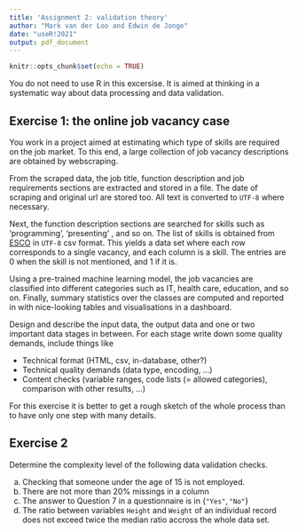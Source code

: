 ```yaml
---
title: 'Assignment 2: validation theory'
author: "Mark van der Loo and Edwin de Jonge"
date: "useR!2021"
output: pdf_document
---
```


```r
knitr::opts_chunk$set(echo = TRUE)
```

You do not need to use R in this excersise. It is aimed at thinking in a
systematic way about data processing and data validation.


## Exercise 1: the online job vacancy case

You work in a project aimed at estimating which type of skills are required on
the job market. To this end, a large collection of job vacancy descriptions are
obtained by webscraping.

From the scraped data, the job title, function description and job requirements sections
are extracted and stored in a file. The date of scraping and original url are stored too.
All text is converted to `UTF-8` where necessary.

Next, the function description sections are searched for skills such as
'programming', 'presenting' , and so on. The list of skills is obtained from
[ESCO](https://ec.europa.eu/esco/portal) in `UTF-8` csv format.
This yields a data set where each row corresponds to a single vacancy, and each
column is a skill. The entries are 0 when the skill is not mentioned, and 1 if
it is.

Using a pre-trained machine learning model, the job vacancies are classified
into different categories such as IT, health care, education, and so on.
Finally, summary statistics over the classes are computed and reported in with
nice-looking tables and visualisations in a dashboard.


Design and describe the input data, the output data and one or two important
data stages in between. For each stage write down some quality demands, include
things like

- Technical format (HTML, csv, in-database, other?)
- Technical quality demands (data type, encoding, $\ldots$)
- Content checks (variable ranges, code lists (= allowed categories), comparison with other results, $\ldots$)

For this exercise it is better to get a rough sketch of the whole process than
to have only one step with many details.


## Exercise 2

Determine the complexity level of the following data validation checks.

a. Checking that someone under the age of 15 is not employed.
b. There are not more than 20\% missings in a column
c. The answer to Question 7 in a questionnaire is in $\{\texttt{"Yes"}, \texttt{"No"}\}$
d. The ratio between variables `Height` and `Weight` of an individual record does not exceed 
   twice the median ratio accross the whole data set.







